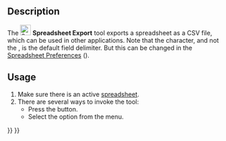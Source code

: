 <languages/>
<translate>

<!--T:6-->
{{Docnav
|[[Spreadsheet_Import|Import]]
|[[Spreadsheet_MergeCells|MergeCells]]
|[[Spreadsheet_Workbench|Spreadsheet]]
|IconL=Spreadsheet_Import.svg
|IconR=Spreadsheet_MergeCells.svg
|IconC=Workbench_Spreadsheet.svg
}}

<!--T:1-->
{{GuiCommand
|Name=Spreadsheet Export
|MenuLocation=Spreadsheet → Export Spreadsheet
|Workbenches=[[Spreadsheet_Workbench|Spreadsheet]]
|Version=0.17
|SeeAlso=[[Spreadsheet_Import|Spreadsheet Import]]
}}

==Description== <!--T:2-->

<!--T:3-->
The [[File:Spreadsheet_Export.svg|24px]] '''Spreadsheet Export''' tool exports a spreadsheet as a CSV file, which can be used in other applications. Note that the {{Value|tab}} character, and not the {{Value|comma}}, is the default field delimiter. But this can be changed in the [[Spreadsheet_Preferences|Spreadsheet Preferences]] ({{Version|0.20}}).

==Usage== <!--T:4-->

<!--T:5-->
# Make sure there is an active [[Spreadsheet_CreateSheet|spreadsheet]].
# There are several ways to invoke the tool:
#* Press the {{Button|[[File:Spreadsheet_Export.svg|16px]] [[Spreadsheet_Export|Export Spreadsheet]]}} button.
#* Select the {{MenuCommand|Spreadsheet → [[File:Spreadsheet_Export.svg|16px]] Export Spreadsheet}} option from the menu.


<!--T:7-->
{{Docnav
|[[Spreadsheet_Import|Import]]
|[[Spreadsheet_MergeCells|MergeCells]]
|[[Spreadsheet_Workbench|Spreadsheet]]
|IconL=Spreadsheet_Import.svg
|IconR=Spreadsheet_MergeCells.svg
|IconC=Workbench_Spreadsheet.svg
}}

</translate>
{{Spreadsheet_Tools_navi{{#translation:}}}}
{{Userdocnavi{{#translation:}}}}